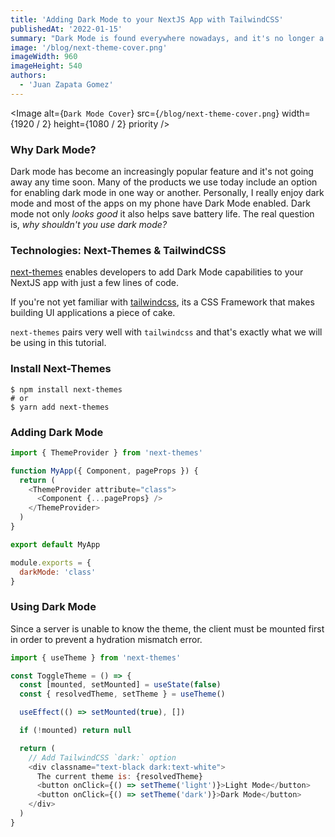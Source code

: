 ```yaml
---
title: 'Adding Dark Mode to your NextJS App with TailwindCSS'
publishedAt: '2022-01-15'
summary: "Dark Mode is found everywhere nowadays, and it's no longer a hassle to add! This tutorial explains how to add Dark Mode to your NextJS app, hastle free, with TailwindCSS and Next-Themes."
image: '/blog/next-theme-cover.png'
imageWidth: 960
imageHeight: 540
authors:
  - 'Juan Zapata Gomez'
---
```


<Image
  alt={`Dark Mode Cover`}
  src={`/blog/next-theme-cover.png`}
  width={1920 / 2}
  height={1080 / 2}
  priority
/>

### Why Dark Mode?

Dark mode has become an increasingly popular feature and it's not going away any time soon. Many of the products we use today include an option for enabling dark mode in one way or another. Personally, I really enjoy dark mode and most of the apps on my phone have Dark Mode enabled. Dark mode not only *looks good* it also helps save battery life. The real question is, *why shouldn't you use dark mode?*

### Technologies: Next-Themes & TailwindCSS

[next-themes](https://www.npmjs.com/package/next-themes) enables developers to add Dark Mode capabilities to your NextJS app with just a few lines of code. 

If you're not yet familiar with [tailwindcss](https://tailwindcss.com/), its a CSS Framework that makes building UI applications a piece of cake. 

`next-themes` pairs very well with `tailwindcss` and that's exactly what we will be using in this tutorial.

### Install Next-Themes

```
$ npm install next-themes
# or
$ yarn add next-themes
```

### Adding Dark Mode

```js:pages/_app.js
import { ThemeProvider } from 'next-themes'

function MyApp({ Component, pageProps }) {
  return (
    <ThemeProvider attribute="class">
      <Component {...pageProps} />
    </ThemeProvider>
  )
}

export default MyApp
```

```js:tailwind.config.js
module.exports = {
  darkMode: 'class'
}
```

### Using Dark Mode

Since a server is unable to know the theme, the client must be mounted first in order to prevent a hydration mismatch error.

```js
import { useTheme } from 'next-themes'

const ToggleTheme = () => {
  const [mounted, setMounted] = useState(false)
  const { resolvedTheme, setTheme } = useTheme()

  useEffect(() => setMounted(true), [])

  if (!mounted) return null

  return (
    // Add TailwindCSS `dark:` option
    <div classname="text-black dark:text-white">
      The current theme is: {resolvedTheme}
      <button onClick={() => setTheme('light')}>Light Mode</button>
      <button onClick={() => setTheme('dark')}>Dark Mode</button>
    </div>
  )
}
```